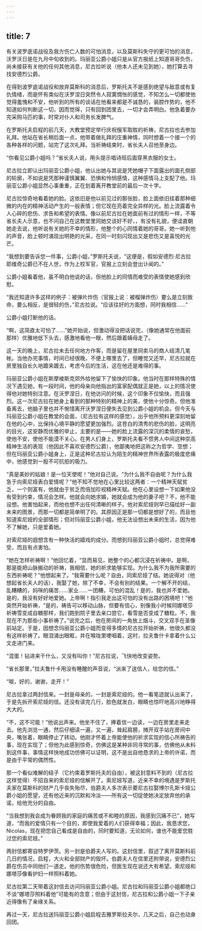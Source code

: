 ```yaml
---
---
---
```

title: 7
---





有关波罗底诺战役及我方伤亡人数的可怕消息，以及莫斯科失守的更可怕的消息，沃罗沃日是在九月中旬收到的。玛丽亚公爵小姐只是从官方报纸上知道哥哥负伤，尚未接获有关他的任何其他消息，尼古拉听说（他本人还未见到她），她打算去寻找安德烈公爵。

在得到波罗底诺战役和放弃莫斯科的消息后，罗斯托夫不是感到绝望与敌意或有复仇情绪，而是怀有类似在沃罗涅日突然令人寂寞惆怅的感觉，不知怎么一切都使他觉得羞愧和不安，他听到的所有的谈话在他看来都是不诚恳的，装腔作势的，他不知道如何判断这一切，因而觉得，只有回到团里去，一切才会弄明白。他急着要办完采购马匹的事，时常对仆人和司务长发脾气。

在罗斯托夫启程的前几天，大教堂预定举行庆祝俄军取胜的祈祷，尼古拉也去参加礼拜。他站在省长稍后面一点，他带着做礼拜的庄重神情，同时想着一个接一个的各种各样的问题，站完了这次礼拜。当祈祷结束时，省长夫人召他至身边。

“你看见公爵小姐吗？”省长夫人说，用头提示唱诗班后面穿黑衣服的女士。

尼古拉立即认出玛丽亚公爵小姐，他认出她与其说是凭她帽子下面露出的面孔侧部的轮廓，不如说是凭那种谨慎翼翼、恐惧和怜悯感情，这种感情马上支配了他。玛丽亚公爵小姐显然心事重重，正在划着离开教堂前的最后一次十字。

尼古拉惊奇地看着她的脸。这依旧是他以前见过的那张脸，脸上面依旧挂着那种细微的内在的精神活动产生的一般表情；但它现在亮着完全异样的光。脸上流露着令人心碎的悲伤、求告和希望的表情。像以前尼古拉在她面前有过的情形一样，不等省长夫人示意，也不问自己在这教堂里同她交谈好不好，，有没有礼貌，便迳直朝她走去说，他听说有关她的不幸的情形，他整个的心同情着她的哥哥。她一听到他的声音，脸上顿时涌现出明艳的光采，在同一时刻闪现出又是悲伤又是喜悦的光芒。

“我想到要告诉您一件事，公爵小姐，”罗斯托夫说，“这便是，假如安德烈·尼古拉耶维奇公爵已不在人世，作为上校军官，官报上立刻会登出讣闻的。”

公爵小姐看着他，虽不明白他说的话，但他脸上的同情而难受的表情使她感到欣慰。

“我还知道许多这样的例子：被弹片炸伤（官报上说：被榴弹炸伤）要么是立刻致命，要么相反，是很轻的伤，”尼古拉说。“应该往好的方面想，同时我相信……”

公爵小姐打断他的话。

“啊，这简直太可怕了……”她开始说，但激动得没把话说完，（像她通常在他面前那样）优雅地低下头去，感激地看他一眼，然后跟着姨母走了。

这一天的晚上，尼古拉未去任何地方作客，而是留在屋里同卖马的商人结清几笔帐。当他办完事情，时间已经很晚，不便上哪里去了，但睡觉又还早，尼古拉就在房里独自长久地踱来踱去，考虑今后的生活，这在他还是难得的事。

玛丽亚公爵小姐在斯摩棱斯克郊外给他留下了愉快的印象。他当时在那样特殊的情况下遇见她，有一段时间，他的母亲向他指出的富家配偶就正是她，以上的情况使得他对她特别注意。在沃罗涅日，在他访问的时候，这个印象不仅愉快，而且强烈。这一次尼古拉在她身上看到的那种特别的精神上的美，使他十分惊奇。但他准备离去，他脑子里也并不惋惜离开沃罗涅日便失去见到公爵小姐的机会。但今天与玛丽亚公爵小姐在教堂的会面，（尼古拉有这样的感觉），出乎他所预料更深刻地留在他的心中，比保持心境平静的愿望更加强烈。这苍白的清秀的悲伤的脸，这明亮的目光，这安静而优雅的举止，主要的是——她的脸上流露的深沉的柔情的哀愁，使他不安，使他不能漠不关心。在男人们身上，罗斯托夫看不惯男人中间这种崇高精神生活的表现（他因此不喜欢安德烈公爵），他鄙夷地把这称之为哲学、空想；但在玛丽亚公爵小姐身上，正是这种尼古拉认为陌生的精神世界所表露的极度悲痛中，他感觉到一股不可抗拒的吸力。

“真是美妙的姑娘！是一位天使呢！”他对自己说。“为什么我不自由呢？为什么我急于向索尼娅表白爱情呢？”他不知不觉地在心里比较这两者：一个精神天赋贫乏，一个则富有，他就由于贫乏而倍加珍视精神天赋。他在心里设想一下如果他没有受到约束，情况会怎样。他就会向她求婚，她就会成为他的妻子吧？不，他不能设想。他害怕起来，而他也想不出任何清晰的样子。他对索尼娅则早已描绘好一副未来的图景，而那一切都是简单明了的。其原因正是那一切都是想好了的，而且他知道索尼娅的全部情形；但对玛丽亚公爵小姐，他无法设想出未来的生活，因为他不了解她，只是爱着她。

对索尼娅的遐想含有一种快活的嬉戏的成分。而想到玛丽亚公爵小姐时，总觉得难受，而且有点害怕。

“她在怎样祈祷啊！”他回忆着，“显而易见，她整个的心都沉浸在祈祷中。是啊，那是能把山脉搬动的祈祷，我相信，她的祈求能够实现。为什么我不为我所需要的东西祈祷呢？”他想起来了。“我需要什么呢？自由，同索尼娅了结。她说得对（他想起省长夫人的话），我娶了她，除了不幸，不会有别的结果。一个解不开的结，乱糟糟的，妈咪的痛苦……家业……一团糟，可怕的混乱！是的，我也并不爱她。是的，我没有好好地爱她。上帝啊！指引我走出这可怕的没有出路的困境吧！”他突然开始祈祷，“是的，祷告可以移动山脉，但要有信心，别像我小时候同娜塔莎祈祷雪变成自糖那样，我们跑到院子里去亲口尝它，看雪是否变成了糖粒。不，我现在不为那些小事祈祷了。”说完之后，他在房间的一角放上烟斗，交叉双手在圣像前站定。于是，因想念玛丽亚公爵小姐而变得多情的尼古拉开始祈祷，他很久都没有这样祈祷了。眼泪涌出眼眶，并在喉咙里哽咽着，这时，拉夫鲁什卡拿着什么公文走进门来。

“混蛋！钻进来干什么，又没有叫你！”尼古拉说，飞快地改变姿势。

“省长那里，”拉夫鲁什卡用没有睡醒的声音说，“派来了送信人，给您的信。”

“呶，好的，谢谢，走开！”

尼古拉拿过两封信来。一封是母亲的，一封是索尼娅的。他一看笔迹就认出来了，于是先拆开索尼娅的信。还没有读完几行，脸色就发白，眼睛也惊吓地高兴地睁得大大的。

“不，这不可能！”他说出声来。他坐不住了，捧着信一边读，一边在房里走来走去。他先浏览一通，然后仔细读一遍，又一遍，耸起肩膀，摊开双手站在房间中央，嘴张着，眼睛停止了转动。他刚才怀着上帝能使他的祈求实现的信心所祷告的事，现在实现了；但他为此感到惊奇，仿佛这是某种非同寻常的事，仿佛他从未料到这件事，事情这样快地成功仿佛可以证明，这不是出自他恳求的上帝的许诺，而是由于平常的偶然性。

那一个看似难解的结子（它约束着罗斯托夫的自由），被这封意料不到的（尼古拉这样觉得）不招自来的索尼娅的信解开了。索尼娅写道，近来不幸的境遇是罗斯托夫家在莫斯科的财产几乎丧失殆尽，伯爵夫人多次表示要尼古拉娶博尔孔斯卡娅公爵小姐的愿望，还有他近来的沉默和冷淡——所有这一切促使她决定放弃他的承诺，给他充分的自由。

“当我想到我会成为眷顾我的家庭的痛苦或不和睦的原因，我感到沉痛不已”，她写道，“而我的爱情只有一个目的，即使我爱着的人们获得幸福；因此，我恳求您，Nicolas，现在把您自己看成是自由的，同时要知道，无论如何，谁也不能爱您胜过您的索尼娅。”

两封信都寄自特罗伊茨。另一封是伯爵夫人写的。这封信里，叙述了离开莫斯科前几日的情况，启程，大火和全部财产的毁坏。伯爵夫人在信里还附带说，安德烈公爵在伤员中同他们一道走。他的伤势很危险，但医生现在说还大有希望。索尼娅和娜塔莎像看护妇一样照料着她。

尼古拉第二天带着这封信去访问玛丽亚公爵小姐。尼古拉和玛丽亚公爵小姐都绝口不谈“娜塔莎照料着他”可能有的含意；但由于这封信，尼古拉和公爵小姐一下子亲近得像有了亲缘关系。

再过一天，尼古拉送玛丽亚公爵小姐启程去雅罗斯拉夫尔，几天之后，自己也动身回团。